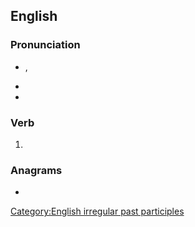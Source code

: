 ==English==

===Pronunciation===
* {{enPR|stŭngk}}, {{IPA|en|/stʌŋk/}}
* {{audio|en|LL-Q1860 (eng)-Vealhurl-stunk.wav |Audio (UK)}}
* {{rhymes|en|ʌŋk}}

===Verb===
{{head|en|verb form}}

# {{en-past of|stink}}

===Anagrams===
* {{anagrams|en|a=knstu|knuts|tunks}}

[[Category:English irregular past participles]]
